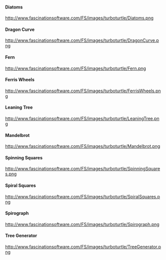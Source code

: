 
==== Diatoms ====
http://www.fascinationsoftware.com/FS/images/turboturtle/Diatoms.png

==== Dragon Curve ====
http://www.fascinationsoftware.com/FS/images/turboturtle/DragonCurve.png

==== Fern ====
http://www.fascinationsoftware.com/FS/images/turboturtle/Fern.png

==== Ferris Wheels ====
http://www.fascinationsoftware.com/FS/images/turboturtle/FerrisWheels.png

==== Leaning Tree ====
http://www.fascinationsoftware.com/FS/images/turboturtle/LeaningTree.png

==== Mandelbrot ====
http://www.fascinationsoftware.com/FS/images/turboturtle/Mandelbrot.png

==== Spinning Squares ====
http://www.fascinationsoftware.com/FS/images/turboturtle/SpinningSquares.png

==== Spiral Squares ====
http://www.fascinationsoftware.com/FS/images/turboturtle/SpiralSquares.png

==== Spirograph ====
http://www.fascinationsoftware.com/FS/images/turboturtle/Spirograph.png

==== Tree Generator ====
http://www.fascinationsoftware.com/FS/images/turboturtle/TreeGenerator.png
